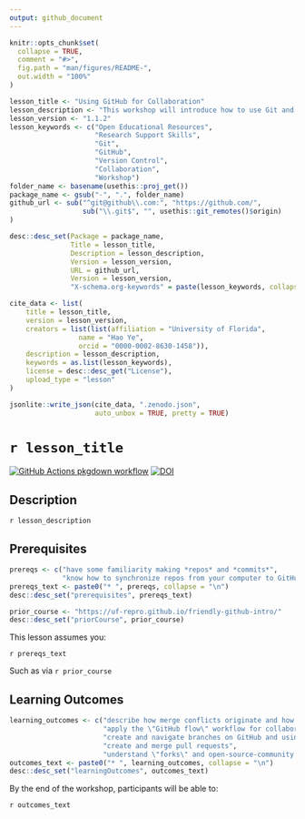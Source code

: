 ```yaml
---
output: github_document
---
```


<!-- README.md is generated from README.Rmd. Please edit that file -->

```r
knitr::opts_chunk$set(
  collapse = TRUE,
  comment = "#>",
  fig.path = "man/figures/README-",
  out.width = "100%"
)
```

```r

lesson_title <- "Using GitHub for Collaboration"
lesson_description <- "This workshop will introduce how to use Git and GitHub as a platform for collaboration. Attendees will learn the essentials of Git branches, merge conflicts and how to resolve them, and the GitHub Flow workflow practice for collaboration."
lesson_version <- "1.1.2"
lesson_keywords <- c("Open Educational Resources",
                     "Research Support Skills",
                     "Git",
                     "GitHub",
                     "Version Control",
                     "Collaboration", 
                     "Workshop")
folder_name <- basename(usethis::proj_get())
package_name <- gsub("-", ".", folder_name)
github_url <- sub("^git@github\\.com:", "https://github.com/", 
                  sub("\\.git$", "", usethis::git_remotes()$origin)
)

desc::desc_set(Package = package_name, 
               Title = lesson_title, 
               Description = lesson_description, 
               Version = lesson_version, 
               URL = github_url, 
               Version = lesson_version, 
               "X-schema.org-keywords" = paste(lesson_keywords, collapse = ", "))

cite_data <- list(
    title = lesson_title, 
    version = lesson_version, 
    creators = list(list(affiliation = "University of Florida", 
                 name = "Hao Ye", 
                 orcid = "0000-0002-8630-1458")), 
    description = lesson_description, 
    keywords = as.list(lesson_keywords), 
    license = desc::desc_get("License"), 
    upload_type = "lesson"
)

jsonlite::write_json(cite_data, ".zenodo.json", 
                     auto_unbox = TRUE, pretty = TRUE)
```

# `r lesson_title`

<!-- badges: start -->
[![GitHub Actions pkgdown workflow](https://github.com/uf-repro/github-for-collaboration/workflows/pkgdown/badge.svg)](https://github.com/uf-repro/github-for-collaboration/actions?query=workflow%3Apkgdown)
[![DOI](https://zenodo.org/badge/DOI/10.5281/zenodo.4029660.svg)](https://doi.org/10.5281/zenodo.4029660)

<!-- badges: end -->

## Description

`r lesson_description`

## Prerequisites
```r
prereqs <- c("have some familiarity making *repos* and *commits*", 
             "know how to synchronize repos from your computer to GitHub")
prereqs_text <- paste0("* ", prereqs, collapse = "\n")
desc::desc_set("prerequisites", prereqs_text)

prior_course <- "https://uf-repro.github.io/friendly-github-intro/"
desc::desc_set("priorCourse", prior_course)
```

This lesson assumes you:

`r prereqs_text`

Such as via `r prior_course`

## Learning Outcomes

```r
learning_outcomes <- c("describe how merge conflicts originate and how to resolve them", 
                       "apply the \"GitHub flow\" workflow for collaborating", 
                       "create and navigate branches on GitHub and using GitHub Desktop", 
                       "create and merge pull requests", 
                       "understand \"forks\" and open-source-community development on GitHub")
outcomes_text <- paste0("* ", learning_outcomes, collapse = "\n")
desc::desc_set("learningOutcomes", outcomes_text)
```

By the end of the workshop, participants will be able to:

`r outcomes_text`
